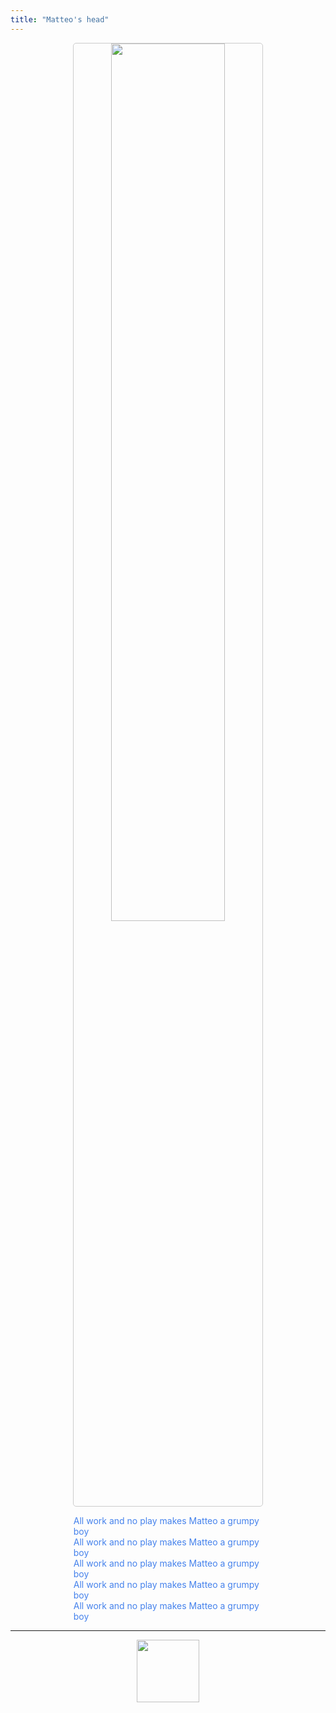 ```yaml
---
title: "Matteo's head"
---
```









<p align="center">
  <img width="60%" style="border:1px solid #CCCCCC; border-radius: 5px; margin-top:0%" src="assets/jack.png"/>
</p>

<div class="boxed"; style="color:#4582EC; margin-top:5px; margin-left:20%; margin-right:20%">
All work and no play makes Matteo a grumpy boy</br>
All work and no play makes Matteo a grumpy boy</br>
All work and no play makes Matteo a grumpy boy</br>
All work and no play makes Matteo a grumpy boy</br>
All work and no play makes Matteo a grumpy boy</br>
</div>

---

<p align="center">
  <img height="100" src="assets/alien.gif"/>
</p>
